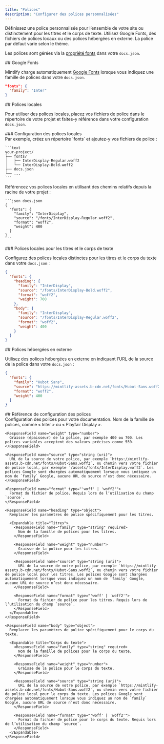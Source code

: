 ```yaml
---
title: "Polices"
description: "Configurer des polices personnalisées"
---
```


Définissez une police personnalisée pour l’ensemble de votre site ou distinctement pour les titres et le corps de texte. Utilisez Google Fonts, des fichiers de polices locaux ou des polices hébergées en externe. La police par défaut varie selon le thème.

Les polices sont gérées via la [propriété fonts](/fr/organize/settings#param-fonts) dans votre `docs.json`.

<div id="google-fonts">
  ## Google Fonts
</div>

Mintlify charge automatiquement [Google Fonts](https://fonts.google.com) lorsque vous indiquez une famille de polices dans votre `docs.json`.

```json docs.json
"fonts": {
  "family": "Inter"
}
```

<div id="local-fonts">
  ## Polices locales
</div>

Pour utiliser des polices locales, placez vos fichiers de police dans le répertoire de votre projet et faites-y référence dans votre configuration `docs.json`.

<div id="setting-up-local-fonts">
  ### Configuration des polices locales
</div>

<Steps>
  <Step title="Ajouter les fichiers de police à votre projet">
    Par exemple, créez un répertoire `fonts` et ajoutez-y vos fichiers de police :

    ```text
    your-project/
    ├── fonts/
    │   ├── InterDisplay-Regular.woff2
    │   └── InterDisplay-Bold.woff2
    ├── docs.json
    └── ...
    ```
  </Step>

  <Step title="Configurer les polices dans docs.json">
    Référencez vos polices locales en utilisant des chemins relatifs depuis la racine de votre projet :

    ```json docs.json
    {
      "fonts": {
        "family": "InterDisplay",
        "source": "/fonts/InterDisplay-Regular.woff2",
        "format": "woff2",
        "weight": 400
      }
    }
    ```
  </Step>
</Steps>

<div id="local-fonts-for-headings-and-body">
  ### Polices locales pour les titres et le corps de texte
</div>

Configurez des polices locales distinctes pour les titres et le corps du texte dans votre `docs.json` :

```json docs.json
{
  "fonts": {
    "heading": {
      "family": "InterDisplay",
      "source": "/fonts/InterDisplay-Bold.woff2",
      "format": "woff2",
      "weight": 700
    },
    "body": {
      "family": "InterDisplay",
      "source": "/fonts/InterDisplay-Regular.woff2",
      "format": "woff2",
      "weight": 400
    }
  }
}
```

<div id="externally-hosted-fonts">
  ## Polices hébergées en externe
</div>

Utilisez des polices hébergées en externe en indiquant l’URL de la source de la police dans votre `docs.json` :

```json docs.json
{
  "fonts": {
    "family": "Hubot Sans",
    "source": "https://mintlify-assets.b-cdn.net/fonts/Hubot-Sans.woff2",
    "format": "woff2",
    "weight": 400
  }
}
```

<div id="font-configuration-reference">
  ## Référence de configuration des polices
</div>

<ResponseField name="fonts" type="object">
  Configuration des polices pour votre documentation.

  <Expandable title="Polices">
    <ResponseField name="family" type="string" required>
      Nom de la famille de polices, comme « Inter » ou « Playfair Display ».
    </ResponseField>

    <ResponseField name="weight" type="number">
      Graisse (épaisseur) de la police, par exemple 400 ou 700. Les polices variables acceptent des valeurs précises comme 550.
    </ResponseField>

    <ResponseField name="source" type="string (uri)">
      URL de la source de votre police, par exemple `https://mintlify-assets.b-cdn.net/fonts/Hubot-Sans.woff2`, ou chemin vers votre fichier de police local, par exemple `/assets/fonts/InterDisplay.woff2`. Les polices Google sont chargées automatiquement lorsque vous indiquez un nom de `family` Google, aucune URL de source n’est donc nécessaire.
    </ResponseField>

    <ResponseField name="format" type="'woff' | 'woff2'">
      Format du fichier de police. Requis lors de l’utilisation du champ `source`.
    </ResponseField>

    <ResponseField name="heading" type="object">
      Remplacer les paramètres de police spécifiquement pour les titres.

      <Expandable title="Titres">
        <ResponseField name="family" type="string" required>
          Nom de la famille de polices pour les titres.
        </ResponseField>

        <ResponseField name="weight" type="number">
          Graisse de la police pour les titres.
        </ResponseField>

        <ResponseField name="source" type="string (uri)">
          URL de la source de votre police, par exemple `https://mintlify-assets.b-cdn.net/fonts/Hubot-Sans.woff2`, ou chemin vers votre fichier de police local pour les titres. Les polices Google sont chargées automatiquement lorsque vous indiquez un nom de `family` Google, aucune URL de source n’est donc nécessaire.
        </ResponseField>

        <ResponseField name="format" type="'woff' | 'woff2'">
          Format du fichier de police pour les titres. Requis lors de l’utilisation du champ `source`.
        </ResponseField>
      </Expandable>
    </ResponseField>

    <ResponseField name="body" type="object">
      Remplacer les paramètres de police spécifiquement pour le corps du texte.

      <Expandable title="Corps du texte">
        <ResponseField name="family" type="string" required>
          Nom de la famille de polices pour le corps du texte.
        </ResponseField>

        <ResponseField name="weight" type="number">
          Graisse de la police pour le corps du texte.
        </ResponseField>

        <ResponseField name="source" type="string (uri)">
          URL de la source de votre police, par exemple `https://mintlify-assets.b-cdn.net/fonts/Hubot-Sans.woff2`, ou chemin vers votre fichier de police local pour le corps du texte. Les polices Google sont chargées automatiquement lorsque vous indiquez un nom de `family` Google, aucune URL de source n’est donc nécessaire.
        </ResponseField>

        <ResponseField name="format" type="'woff' | 'woff2'">
          Format du fichier de police pour le corps du texte. Requis lors de l’utilisation du champ `source`.
        </ResponseField>
      </Expandable>
    </ResponseField>
  </Expandable>
</ResponseField>
